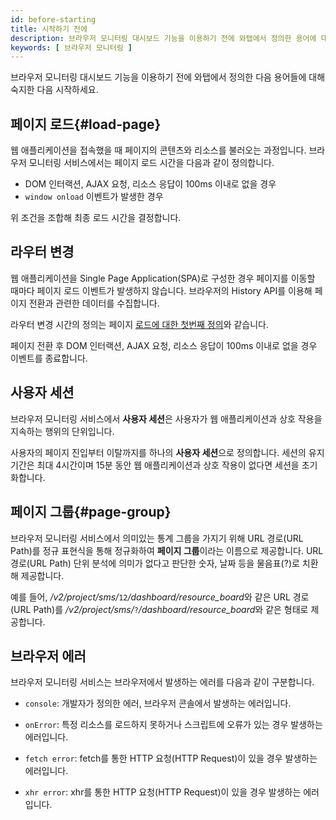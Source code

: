 ```yaml
---
id: before-starting
title: 시작하기 전에
description: 브라우저 모니터링 대시보드 기능을 이용하기 전에 와탭에서 정의한 용어에 대해 숙지한 다음 시작하세요.
keywords: [ 브라우저 모니터링 ]
---
```


브라우저 모니터링 대시보드 기능을 이용하기 전에 와탭에서 정의한 다음 용어들에 대해 숙지한 다음 시작하세요.


## 페이지 로드{#load-page}

웹 애플리케이션을 접속했을 때 페이지의 콘텐츠와 리소스를 불러오는 과정입니다. 브라우저 모니터링 서비스에서는 페이지 로드 시간을 다음과 같이 정의합니다.

* DOM 인터랙션, AJAX 요청, 리소스 응답이 100ms 이내로 없을 경우
* `window onload` 이벤트가 발생한 경우

위 조건을 조합해 최종 로드 시간을 결정합니다.

## 라우터 변경

웹 애플리케이션을 Single Page Application(SPA)로 구성한 경우 페이지를 이동할 때마다 페이지 로드 이벤트가 발생하지 않습니다. 브라우저의 History API를 이용해 페이지 전환과 관련한 데이터를 수집합니다. 

라우터 변경 시간의 정의는 페이지 [로드에 대한 첫번째 정의](#load-page)와 같습니다.

페이지 전환 후 DOM 인터랙션, AJAX 요청, 리소스 응답이 100ms 이내로 없을 경우 이벤트를 종료합니다.

## 사용자 세션

브라우저 모니터링 서비스에서 **사용자 세션**은 사용자가 웹 애플리케이션과 상호 작용을 지속하는 행위의 단위입니다.

사용자의 페이지 진입부터 이탈까지를 하나의 **사용자 세션**으로 정의합니다. 세션의 유지 기간은 최대 4시간이며 15분 동안 웹 애플리케이션과 상호 작용이 없다면 세션을 초기화합니다.

## 페이지 그룹{#page-group}

브라우저 모니터링 서비스에서 의미있는 통계 그룹을 가지기 위해 URL 경로(URL Path)를 정규 표현식을 통해 정규화하여 **페이지 그룹**이라는 이름으로 제공합니다. URL 경로(URL Path) 단위 분석에 의미가 없다고 판단한 숫자, 날짜 등을 물음표(?)로 치환해 제공합니다.

예를 들어, */v2/project/sms/*`12`*/dashboard/resource_board*와 같은 URL 경로(URL Path)를 */v2/project/sms/*`?`*/dashboard/resource_board*와 같은 형태로 제공합니다.

## 브라우저 에러

브라우저 모니터링 서비스는 브라우저에서 발생하는 에러를 다음과 같이 구분합니다.

* `console`: 개발자가 정의한 에러, 브라우저 콘솔에서 발생하는 에러입니다.

* `onError`: 특정 리소스를 로드하지 못하거나 스크립트에 오류가 있는 경우 발생하는 에러입니다.

* `fetch error`: fetch를 통한 HTTP 요청(HTTP Request)이 있을 경우 발생하는 에러입니다.

* `xhr error`: xhr를 통한 HTTP 요청(HTTP Request)이 있을 경우 발생하는 에러입니다.